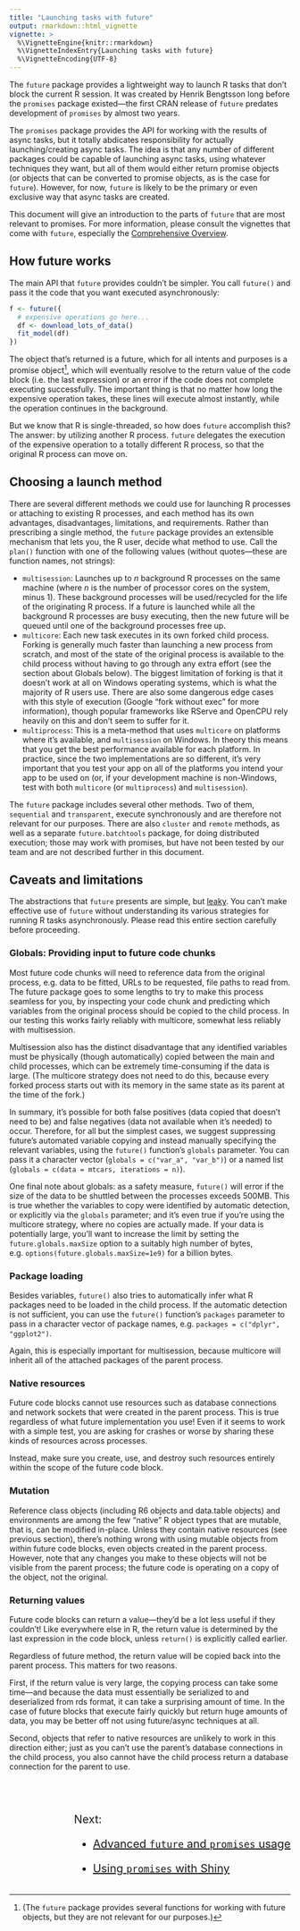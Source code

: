 ```yaml
---
title: "Launching tasks with future"
output: rmarkdown::html_vignette
vignette: >
  %\VignetteEngine{knitr::rmarkdown}
  %\VignetteIndexEntry{Launching tasks with future}
  %\VignetteEncoding{UTF-8}
---
```


The `future` package provides a lightweight way to launch R tasks that don't block the current R session. It was created by Henrik Bengtsson long before the `promises` package existed—the first CRAN release of `future` predates development of `promises` by almost two years.

The `promises` package provides the API for working with the results of async tasks, but it totally abdicates responsibility for actually launching/creating async tasks. The idea is that any number of different packages could be capable of launching async tasks, using whatever techniques they want, but all of them would either return promise objects (or objects that can be converted to promise objects, as is the case for `future`). However, for now, `future` is likely to be the primary or even exclusive way that async tasks are created.

This document will give an introduction to the parts of `future` that are most relevant to promises. For more information, please consult the vignettes that come with `future`, especially the [Comprehensive Overview](https://CRAN.R-project.org/package=future/vignettes/future-1-overview.html).

## How future works

The main API that `future` provides couldn't be simpler. You call `future()` and pass it the code that you want executed asynchronously:

```R
f <- future({
  # expensive operations go here...
  df <- download_lots_of_data()
  fit_model(df)
})
```

The object that's returned is a future, which for all intents and purposes is a promise object[^1], which will eventually resolve to the return value of the code block (i.e. the last expression) or an error if the code does not complete executing successfully. The important thing is that no matter how long the expensive operation takes, these lines will execute almost instantly, while the operation continues in the background.

[^1]: (The `future` package provides several functions for working with future objects, but they are not relevant for our purposes.)

But we know that R is single-threaded, so how does `future` accomplish this? The answer: by utilizing another R process. `future` delegates the execution of the expensive operation to a totally different R process, so that the original R process can move on.

## Choosing a launch method

There are several different methods we could use for launching R processes or attaching to existing R processes, and each method has its own advantages, disadvantages, limitations, and requirements. Rather than prescribing a single method, the `future` package provides an extensible mechanism that lets you, the R user, decide what method to use. Call the `plan()` function with one of the following values (without quotes—these are function names, not strings):

* `multisession`: Launches up to *n* background R processes on the same machine (where *n* is the number of processor cores on the system, minus 1). These background processes will be used/recycled for the life of the originating R process. If a future is launched while all the background R processes are busy executing, then the new future will be queued until one of the background processes free up.
* `multicore`: Each new task executes in its own forked child process. Forking is generally much faster than launching a new process from scratch, and most of the state of the original process is available to the child process without having to go through any extra effort (see the section about Globals below). The biggest limitation of forking is that it doesn't work at all on Windows operating systems, which is what the majority of R users use. There are also some dangerous edge cases with this style of execution (Google "fork without exec" for more information), though popular frameworks like RServe and OpenCPU rely heavily on this and don't seem to suffer for it.
* `multiprocess`: This is a meta-method that uses `multicore` on platforms where it's available, and `multisession` on Windows. In theory this means that you get the best performance available for each platform. In practice, since the two implementations are so different, it's very important that you test your app on all of the platforms you intend your app to be used on (or, if your development machine is non-Windows, test with both `multicore` (or `multiprocess`) and `multisession`).

The `future` package includes several other methods. Two of them, `sequential` and `transparent`, execute synchronously and are therefore not relevant for our purposes. There are also `cluster` and `remote` methods, as well as a separate `future.batchtools` package, for doing distributed execution; those may work with promises, but have not been tested by our team and are not described further in this document.

## Caveats and limitations

The abstractions that `future` presents are simple, but [leaky](https://en.wikipedia.org/wiki/Leaky_abstraction). You can't make effective use of `future` without understanding its various strategies for running R tasks asynchronously. Please read this entire section carefully before proceeding.

### Globals: Providing input to future code chunks

Most future code chunks will need to reference data from the original process, e.g. data to be fitted, URLs to be requested, file paths to read from. The future package goes to some lengths to try to make this process seamless for you, by inspecting your code chunk and predicting which variables from the original process should be copied to the child process. In our testing this works fairly reliably with multicore, somewhat less reliably with multisession.

Multisession also has the distinct disadvantage that any identified variables must be physically (though automatically) copied between the main and child processes, which can be extremely time-consuming if the data is large. (The multicore strategy does not need to do this, because every forked process starts out with its memory in the same state as its parent at the time of the fork.)

In summary, it's possible for both false positives (data copied that doesn't need to be) and false negatives (data not available when it's needed) to occur. Therefore, for all but the simplest cases, we suggest suppressing future's automated variable copying and instead manually specifying the relevant variables, using the `future()` function's `globals` parameter. You can pass it a character vector (`globals = c("var_a", "var_b")`) or a named list (`globals = c(data = mtcars, iterations = n)`).

One final note about globals: as a safety measure, `future()` will error if the size of the data to be shuttled between the processes exceeds 500MB. This is true whether the variables to copy were identified by automatic detection, or explicitly via the `globals` parameter; and it's even true if you're using the multicore strategy, where no copies are actually made. If your data is potentially large, you'll want to increase the limit by setting the `future.globals.maxSize` option to a suitably high number of bytes, e.g. `options(future.globals.maxSize=1e9)` for a billion bytes.

### Package loading

Besides variables, `future()` also tries to automatically infer what R packages need to be loaded in the child process. If the automatic detection is not sufficient, you can use the `future()` function's `packages` parameter to pass in a character vector of package names, e.g. `packages = c("dplyr", "ggplot2")`.

Again, this is especially important for multisession, because multicore will inherit all of the attached packages of the parent process.

### Native resources

Future code blocks cannot use resources such as database connections and network sockets that were created in the parent process. This is true regardless of what future implementation you use! Even if it seems to work with a simple test, you are asking for crashes or worse by sharing these kinds of resources across processes.

Instead, make sure you create, use, and destroy such resources entirely within the scope of the future code block.

### Mutation

Reference class objects (including R6 objects and data.table objects) and environments are among the few "native" R object types that are mutable, that is, can be modified in-place. Unless they contain native resources (see previous section), there's nothing wrong with using mutable objects from within future code blocks, even objects created in the parent process. However, note that any changes you make to these objects will not be visible from the parent process; the future code is operating on a copy of the object, not the original.

### Returning values

Future code blocks can return a value—they'd be a lot less useful if they couldn't! Like everywhere else in R, the return value is determined by the last expression in the code block, unless `return()` is explicitly called earlier.

Regardless of future method, the return value will be copied back into the parent process. This matters for two reasons.

First, if the return value is very large, the copying process can take some time—and because the data must essentially be serialized to and deserialized from rds format, it can take a surprising amount of time. In the case of future blocks that execute fairly quickly but return huge amounts of data, you may be better off not using future/async techniques at all.

Second, objects that refer to native resources are unlikely to work in this direction either; just as you can't use the parent's database connections in the child process, you also cannot have the child process return a database connection for the parent to use.

<div style="display:flex;">
  <div style="font-size: 20px; margin-top: 40px; margin-left: auto;">

Next:

* [Advanced `future` and `promises` usage](future_promise.html)
* [Using `promises` with Shiny](shiny.html)

  </div>
</div>
